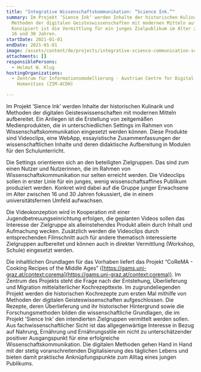 ```yaml
---
title: "Integrative Wissenschaftskommunikation: “Science Ink.”"
summary: Im Projekt ‘Sience Ink‘ werden Inhalte der historischen Kulinarik und
  Methoden der digitalen Geisteswissenschaften mit modernen Mitteln aufbereitet.
  Konzipiert ist die Vermittlung für ein junges Zielpublikum im Alter zwischen
  16 und 30 Jahren.
startDate: 2021-01-01
endDate: 2021-01-01
image: /assets/content/de/projects/integrative-science-communication-science-ink/scienceink.png
attachments: []
responsiblePersons:
  - Helmut W. Klug
hostingOrganizations:
  - Zentrum für Informationsmodellierung - Austrian Centre for Digital
    Humanities (ZIM-ACDH)

---
```

Im Projekt ‘Sience Ink’ werden Inhalte der historischen Kulinarik und Methoden der digitalen Geisteswissenschaften mit modernen Mitteln aufbereitet. Ein Anliegen ist die Erstellung von zeitgemäßen Medienprodukten, die in unterschiedlichen Settings im Rahmen von Wissenschaftskommunikation eingesetzt werden können. Diese Produkte sind Videoclips, eine WebApp, essayistische Zusammenfassungen der wissenschaftlichen Inhalte und deren didaktische Aufbereitung in Modulen für den Schulunterricht.

Die Settings orientieren sich an den beteiligten Zielgruppen. Das sind zum einen Nutzer und Nutzerinnen, die im Rahmen von Wissenschaftskommunikation nur selten erreicht werden. Die Videoclips sollen in erster Linie für ein junges, wenig wissenschaftsaffines Publikum produziert werden. Konkret wird dabei auf die Gruppe junger Erwachsene im Alter zwischen 16 und 30 Jahren fokussiert, die in einem universitätsfernen Umfeld aufwachsen.

Die Videokonzeption wird in Kooperation mit einer Jugendbetreuungseinrichtung erfolgen, die geplanten Videos sollen das Interesse der Zielgruppe als alleinstehendes Produkt allein durch Inhalt und Aufmachung wecken. Zusätzlich werden die Videoclips durch entsprechenden Filmschnitt auch für andere thematisch interessierte Zielgruppen aufbereitet und können auch in direkter Vermittlung (Workshop, Schule) eingesetzt werden.

Die inhaltlichen Grundlagen für das Vorhaben liefert das Projekt “CoReMA - Cooking Recipes of the Middle Ages” ([https://gams.uni-graz.at/context:corema](https://gams.uni-graz.at/context:corema)). Im Zentrum des Projekts steht die Frage nach der Entstehung, Überlieferung und Migration mittelalterlicher Kochrezepttexte. Im zugrundeliegenden Projekt werden die historischen Kochrezepte zum ersten Mal mithilfe von Methoden der digitalen Geisteswissenschaften aufgeschlossen. Die Rezepte, deren Überlieferung und ihr historischer Hintergrund sowie die Forschungsmethoden bilden die wissenschaftliche Grundlagen, die im Projekt 'Sience Ink' den intendierten Zielgruppen vermittelt werden sollen. Aus fachwissenschaftlicher Sicht ist das allgegenwärtige Interesse in Bezug auf Nahrung, Ernährung und Ernährungsstile ein nicht zu unterschätzender positiver Ausgangspunkt für eine erfolgreiche Wissenschaftskommunikation. Die digitalen Methoden gehen Hand in Hand mit der stetig voranschreitenden Digitalisierung des täglichen Lebens und bieten damit praktische Anknüpfungspunkte zum Alltag eines jungen Publikums.